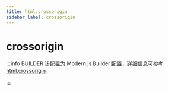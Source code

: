 ```yaml
---
title: html.crossorigin
sidebar_label: crossorigin
---
```

# crossorigin

:::info BUILDER
该配置为 Modern.js Builder 配置，详细信息可参考 [html.crossorigin](https://modernjs.dev/builder/api/config-html.html#html-crossorigin)。

:::


<Main />
